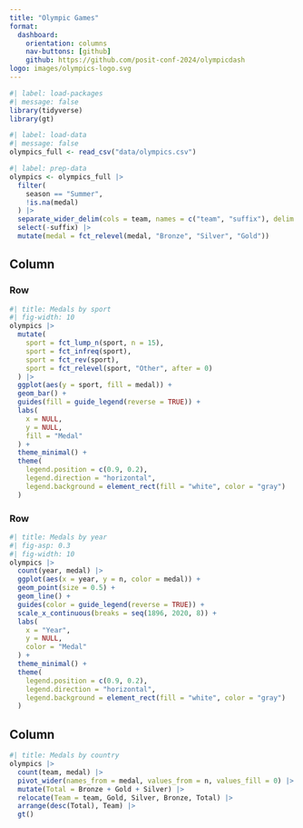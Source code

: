 ```yaml
---
title: "Olympic Games"
format: 
  dashboard:
    orientation: columns
    nav-buttons: [github]
    github: https://github.com/posit-conf-2024/olympicdash
logo: images/olympics-logo.svg
---
```


```r
#| label: load-packages
#| message: false
library(tidyverse)
library(gt)
```

```r
#| label: load-data
#| message: false
olympics_full <- read_csv("data/olympics.csv")
```

```r
#| label: prep-data
olympics <- olympics_full |>
  filter(
    season == "Summer",
    !is.na(medal)
  ) |>
  separate_wider_delim(cols = team, names = c("team", "suffix"), delim = "-", too_many = "merge", too_few = "align_start") |>
  select(-suffix) |>
  mutate(medal = fct_relevel(medal, "Bronze", "Silver", "Gold"))
```

## Column

### Row {height=60%}

```r
#| title: Medals by sport
#| fig-width: 10
olympics |>
  mutate(
    sport = fct_lump_n(sport, n = 15),
    sport = fct_infreq(sport),
    sport = fct_rev(sport),
    sport = fct_relevel(sport, "Other", after = 0)
  ) |>
  ggplot(aes(y = sport, fill = medal)) +
  geom_bar() +
  guides(fill = guide_legend(reverse = TRUE)) +
  labs(
    x = NULL,
    y = NULL,
    fill = "Medal"
  ) +
  theme_minimal() +
  theme(
    legend.position = c(0.9, 0.2),
    legend.direction = "horizontal",
    legend.background = element_rect(fill = "white", color = "gray")
  )
```

### Row {height=40%}

```r
#| title: Medals by year
#| fig-asp: 0.3
#| fig-width: 10
olympics |>
  count(year, medal) |>
  ggplot(aes(x = year, y = n, color = medal)) +
  geom_point(size = 0.5) +
  geom_line() +
  guides(color = guide_legend(reverse = TRUE)) +
  scale_x_continuous(breaks = seq(1896, 2020, 8)) +
  labs(
    x = "Year",
    y = NULL,
    color = "Medal"
  ) +
  theme_minimal() +
  theme(
    legend.position = c(0.9, 0.2),
    legend.direction = "horizontal",
    legend.background = element_rect(fill = "white", color = "gray")
  )
```

## Column

```r
#| title: Medals by country
olympics |>
  count(team, medal) |>
  pivot_wider(names_from = medal, values_from = n, values_fill = 0) |>
  mutate(Total = Bronze + Gold + Silver) |>
  relocate(Team = team, Gold, Silver, Bronze, Total) |>
  arrange(desc(Total), Team) |>
  gt()
```
